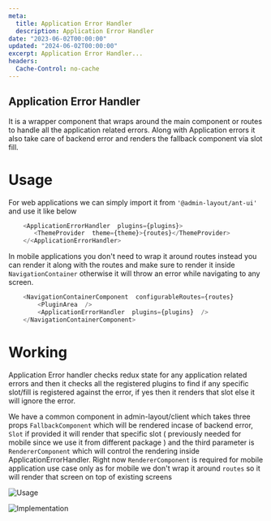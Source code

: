 ```yaml
---
meta:
  title: Application Error Handler
  description: Application Error Handler
date: "2023-06-02T00:00:00"
updated: "2024-06-02T00:00:00"
excerpt: Application Error Handler...
headers:
  Cache-Control: no-cache
---
```


## Application Error Handler

It is a wrapper component that wraps around the main component or routes to handle all the application related errors. Along with Application errors it also take care of backend error and renders the fallback component via slot fill.

# Usage

For web applications we can simply import it from `'@admin-layout/ant-ui'` and use it like below

```js
    <ApplicationErrorHandler  plugins={plugins}>
       <ThemeProvider  theme={theme}>{routes}</ThemeProvider>
    </<ApplicationErrorHandler>
```

In mobile applications you don't need to wrap it around routes instead you can render it along with the routes and make sure to render it inside `NavigationContainer` otherwise it will throw an error while navigating to any screen.

```js
    <NavigationContainerComponent  configurableRoutes={routes}
        <PluginArea  />
        <ApplicationErrorHandler  plugins={plugins}  />
    </NavigationContainerComponent>
```

# Working

Application Error handler checks redux state for any application related errors and then it checks all the registered plugins to find if any specific slot/fill is registered against the error, if yes then it renders that slot else it will ignore the error.

We have a common component in admin-layout/client which takes three props `FallbackComponent` which will be rendered incase of backend error, `Slot` if provided it will render that specific slot ( previously needed for mobile since we use it from different package ) and the third parameter is `RendererComponent` which will control the rendering inside ApplicationErrorHandler. Right now `RendererComponent` is required for mobile application use case only as for mobile we don't wrap it around `routes` so it will render that screen on top of existing screens

![Usage](/images/aeh-usage.png)

![Implementation](/images/aeh-implementation.png)
